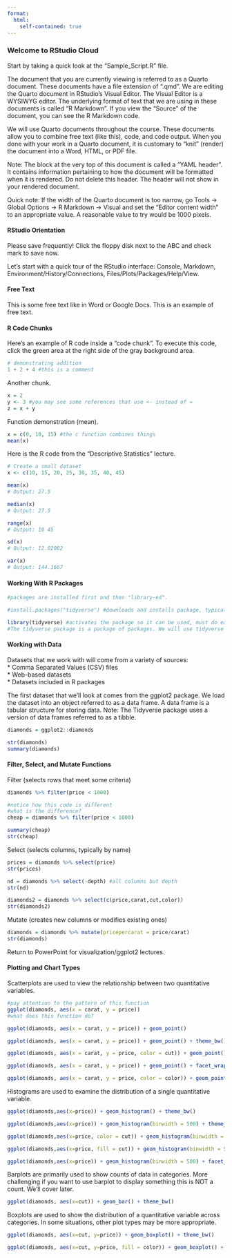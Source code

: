 ```yaml
---
format:
  html:
    self-contained: true
---
```


### Welcome to RStudio Cloud

Start by taking a quick look at the "Sample_Script.R" file.

The document that you are currently viewing is referred to as a Quarto document. These documents have a file extension of ".qmd". We are editing the Quarto document in RStudio's Visual Editor. The Visual Editor is a WYSIWYG editor. The underlying format of text that we are using in these documents is called "R Markdown". If you view the "Source" of the document, you can see the R Markdown code.

We will use Quarto documents throughout the course. These documents allow you to combine free text (like this), code, and code output. When you done with your work in a Quarto document, it is customary to "knit" (render) the document into a Word, HTML, or PDF file.

Note: The block at the very top of this document is called a "YAML header". It contains information pertaining to how the document will be formatted when it is rendered. Do not delete this header. The header will not show in your rendered document.

Quick note: If the width of the Quarto document is too narrow, go Tools -\> Global Options -\> R Markdown -\> Visual and set the "Editor content width" to an appropriate value. A reasonable value to try would be 1000 pixels.

#### RStudio Orientation

Please save frequently! Click the floppy disk next to the ABC and check mark to save now.

Let's start with a quick tour of the RStudio interface: Console, Markdown, Environment/History/Connections, Files/Plots/Packages/Help/View.

#### Free Text

This is some free text like in Word or Google Docs. This is an example of free text.

#### R Code Chunks

Here's an example of R code inside a "code chunk". To execute this code, click the green area at the right side of the gray background area.

```r
# demonstrating addition
1 + 2 + 4 #this is a comment
```

Another chunk.

```r
x = 2
y <- 3 #you may see some references that use <- instead of =
z = x + y 
```

Function demonstration (mean).

```r
x = c(0, 10, 15) #the c function combines things
mean(x) 
```

Here is the R code from the "Descriptive Statistics" lecture.

```r
# Create a small dataset
x <- c(10, 15, 20, 25, 30, 35, 40, 45)

mean(x)
# Output: 27.5

median(x)
# Output: 27.5

range(x)
# Output: 10 45

sd(x)
# Output: 12.02082

var(x)
# Output: 144.1667
```

#### Working With R Packages

```r
#packages are installed first and then "library-ed". 

#install.packages("tidyverse") #downloads and installs package, typically only need to do one time, comment out this line after running

library(tidyverse) #activates the package so it can be used, must do each time you open your project
#The tidyverse package is a package of packages. We will use tidyverse for every project that we do. 
```

#### Working with Data

Datasets that we work with will come from a variety of sources:\
\* Comma Separated Values (CSV) files\
\* Web-based datasets\
\* Datasets included in R packages

The first dataset that we'll look at comes from the ggplot2 package. We load the dataset into an object referred to as a data frame. A data frame is a tabular structure for storing data. Note: The Tidyverse package uses a version of data frames referred to as a tibble.

```r
diamonds = ggplot2::diamonds
```

```r
str(diamonds)
summary(diamonds)
```

#### Filter, Select, and Mutate Functions

Filter (selects rows that meet some criteria)

```r
diamonds %>% filter(price < 1000)
```

```r
#notice how this code is different
#what is the difference?
cheap = diamonds %>% filter(price < 1000)

summary(cheap)
str(cheap)
```

Select (selects columns, typically by name)

```r
prices = diamonds %>% select(price)
str(prices)
```

```r
nd = diamonds %>% select(-depth) #all columns but depth
str(nd)
```

```r
diamonds2 = diamonds %>% select(c(price,carat,cut,color))
str(diamonds2)
```

Mutate (creates new columns or modifies existing ones)

```r
diamonds = diamonds %>% mutate(pricepercarat = price/carat)
str(diamonds)
```

Return to PowerPoint for visualization/ggplot2 lectures.

#### Plotting and Chart Types

Scatterplots are used to view the relationship between two quantitative variables.

```r
#pay attention to the pattern of this function
ggplot(diamonds, aes(x = carat, y = price)) 
#what does this function do?
```

```r
ggplot(diamonds, aes(x = carat, y = price)) + geom_point()
```

```r
ggplot(diamonds, aes(x = carat, y = price)) + geom_point() + theme_bw()
```

```r
ggplot(diamonds, aes(x = carat, y = price, color = cut)) + geom_point() + theme_bw()
```

```r
ggplot(diamonds, aes(x = carat, y = price)) + geom_point() + facet_wrap(~cut) + theme_bw()
```

```r
ggplot(diamonds, aes(x = carat, y = price, color = color)) + geom_point() + facet_wrap(~cut) + theme_bw() 
```

Histograms are used to examine the distribution of a single quantitative variable.

```r
ggplot(diamonds,aes(x=price)) + geom_histogram() + theme_bw()
```

```r
ggplot(diamonds,aes(x=price)) + geom_histogram(binwidth = 500) + theme_bw()
```

```r
ggplot(diamonds,aes(x=price, color = cut)) + geom_histogram(binwidth = 500) + theme_bw()
```

```r
ggplot(diamonds,aes(x=price, fill = cut)) + geom_histogram(binwidth = 500) + theme_bw()
```

```r
ggplot(diamonds,aes(x=price)) + geom_histogram(binwidth = 500) + facet_wrap(~cut) + theme_bw()
```

Barplots are primarily used to show counts of data in categories. More challenging if you want to use barplot to display something this is NOT a count. We'll cover later.

```r
ggplot(diamonds, aes(x=cut)) + geom_bar() + theme_bw()
```

Boxplots are used to show the distribution of a quantitative variable across categories. In some situations, other plot types may be more appropriate.

```r
ggplot(diamonds, aes(x=cut, y=price)) + geom_boxplot() + theme_bw()
```

```r
ggplot(diamonds, aes(x=cut, y=price, fill = color)) + geom_boxplot() + theme_bw()
```

#### 
